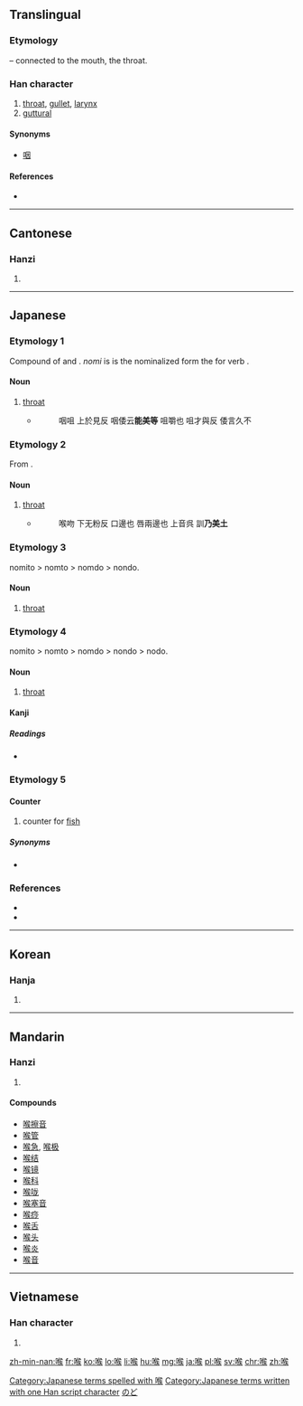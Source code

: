 ==Translingual==

===Etymology===
{{Han compound|口|t1=mouth|侯|ls=psc|c1=s|c2=p}} – connected to the mouth, the throat.

===Han character===
{{Han char|rn=30|rad=口|as=09|sn=12|four=6703<sub>4</sub>|canj=口人弓大 (RONK)|ids=⿰[[口]][[侯]]}}

# [[throat]], [[gullet]], [[larynx]]
# [[guttural]]

====Synonyms====
* {{sense|throat}} [[咽]]

====References====
* {{Han ref|kx=0197.310|dkj=03913|dj=0419.080|hdz=10657.040|uh=5589|ud=21897|bh=B3EF|bd=46063}}

----

==Cantonese==

===Hanzi===
{{yue-hanzi|jyut=hau4|y=hau4}}

# {{defn|lang=yue|sort=口09}}

----

==Japanese==

===Etymology 1===
Compound of {{term|飲み|nomi|drink}} and {{term|門|to|passage}}. ''nomi'' is is the nominalized form the for verb {{term|飲む|nom-|to drink}}.

====Noun====
{{ja-noun|のみと}}

# [[throat]]
#* {{RQ:Shin'yaku Kegonkyō Ongi Shiki|81}}
#*: 咽咀 上於見反 咽倭云'''能美等''' 咀嚼也 咀才與反 倭言久不

===Etymology 2===
From {{term|喉|nomito|id}}.

====Noun====
{{ja-noun|のみど}}

# [[throat]]
#* {{RQ:Shin'yaku Kegonkyō Ongi Shiki|57}}
#*: 喉吻 下无粉反 口邊也 唇兩邊也 上音呉 訓'''乃美土'''

===Etymology 3===

nomito > nomto > nomdo > nondo.

====Noun====
{{ja-noun|k|hira=のんど|rom=nondo}}

# [[throat]]

===Etymology 4===

nomito > nomto > nomdo > nondo > nodo.

====Noun====
{{ja-noun|k|hira=のど|rom=nodo}}

# [[throat]]

====Kanji====
{{ja-kanji|grade=c|rs=口09}}

=====Readings=====
* {{ja-readings|on=[[こう]] (kō)|kun=[[のど]] (nodo)}}

===Etymology 5===

====Counter====
{{ja-pos|こう|counter}}

# counter for [[fish]]

=====Synonyms=====
* {{l|ja|尾|tr=び, ''bi''}}

===References===
* {{Shin'yaku Kegonkyō Ongi Shiki}}
* {{R:Nara Ibun 3}}

[[Category:Japanese terms spelled with 喉]]
[[Category:Japanese terms written with one Han script character]]
[[Category:ja:Anatomy|のど]]

----

==Korean==

===Hanja===
{{ko-hanja|hangeul=[[후]]|rv=hu|mr=hu}}

# {{defn|lang=ko|sort=口09}}

----

==Mandarin==

===Hanzi===
{{cmn-hanzi|pin=[[hóu]] ([[hou2]])|wg=hou<sup>2</sup>}}

# {{defn|lang=cmn|sort=口09}}

====Compounds====
* [[喉擦音]]
* [[喉管]]
* [[喉急]], [[喉极]]
* [[喉结]]
* [[喉镜]]
* [[喉科]]
* [[喉咙]]
* [[喉塞音]]
* [[喉痧]]
* [[喉舌]]
* [[喉头]]
* [[喉炎]]
* [[喉音]]

----

==Vietnamese==

===Han character===
{{vi-hantu|[[hầu]]|rs=口09}}

# {{defn|lang=vi|sort=口09}}

[[zh-min-nan:喉]]
[[fr:喉]]
[[ko:喉]]
[[lo:喉]]
[[li:喉]]
[[hu:喉]]
[[mg:喉]]
[[ja:喉]]
[[pl:喉]]
[[sv:喉]]
[[chr:喉]]
[[zh:喉]]